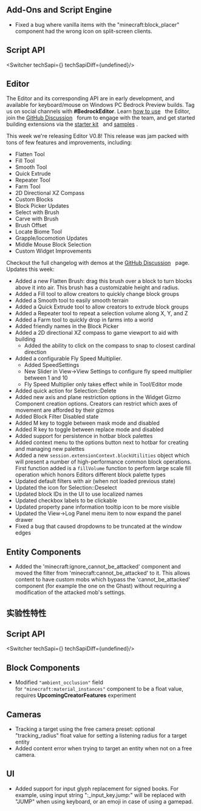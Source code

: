 



## Add-Ons and Script Engine

-   Fixed a bug where vanilla items with the "minecraft:block\_placer" component had the wrong icon on split-screen clients.


## **Script API**

<Switcher techSapi={<TechSapiStable/>} techSapiDiff={undefined}/>

## Editor

The Editor and its corresponding API are in early development, and available for keyboard/mouse on Windows PC Bedrock Preview builds. Tag us on social channels with **#BedrockEditor**. Learn [how to use](https://learn.microsoft.com/en-us/minecraft/creator/documents/editoroverview?view=minecraft-bedrock-stable)   the Editor, join the [GitHub Discussion](https://github.com/Mojang/minecraft-editor/discussions)   forum to engage with the team, and get started building extensions via the [starter kit](https://github.com/Mojang/minecraft-editor-extension-starter-kit)   and [samples](https://github.com/Mojang/minecraft-editor-extension-samples) .

This week we're releasing Editor V0.8! This release was jam packed with tons of few features and improvements, including:

-   Flatten Tool
-   Fill Tool
-   Smooth Tool
-   Quick Extrude
-   Repeater Tool
-   Farm Tool
-   2D Directional XZ Compass
-   Custom Blocks
-   Block Picker Updates
-   Select with Brush
-   Carve with Brush
-   Brush Offset
-   Locate Biome Tool
-   Grapple/locomotion Updates
-   Middle Mouse Block Selection
-   Custom Widget Improvements

Checkout the full changelog with demos at the [GitHub Discussion](https://github.com/Mojang/minecraft-editor/discussions)   page.  
Updates this week:

-   Added a new Flatten Brush: drag this brush over a block to turn blocks above it into air. This brush has a customizable height and radius.
-   Added a Fill tool to allow creators to quickly change block groups
-   Added a Smooth tool to easily smooth terrain
-   Added a Quick Extrude tool to allow creators to extrude block groups
-   Added a Repeater tool to repeat a selection volume along X, Y, and Z
-   Added a Farm tool to quickly drop in farms into a world
-   Added friendly names in the Block Picker
-   Added a 2D directional XZ compass to game viewport to aid with building
    -   Added the ability to click on the compass to snap to closest cardinal direction
-   Added a configurable Fly Speed Multiplier.  
    -   Added SpeedSettings
    -   New Slider in View-\>View Settings to configure fly speed multiplier between 1 and 10
    -   Fly Speed Multiplier only takes effect while in Tool/Editor mode
-   Added quick action for Selection::Delete
-   Added new axis and plane restriction options in the Widget Gizmo Component creation options. Creators can restrict which axes of movement are afforded by their gizmos
-   Added Block Filter Disabled state
-   Added M key to toggle between mask mode and disabled
-   Added R key to toggle between replace mode and disabled
-   Added support for persistence in hotbar block palettes
-   Added context menu to the options button next to hotbar for creating and managing new palettes
-   Added a new `session.extensionContext.blockUtilities` object which will present a number of high-performance common block operations. First function added is a `fillVolume` function to perform large scale fill operation which honors Editors different block palette types
-   Updated default filters with air (when not loaded previous state)
-   Updated the icon for Selection::Deselect
-   Updated block IDs in the UI to use localized names
-   Updated checkbox labels to be clickable
-   Updated property pane information tooltip icon to be more visible
-   Updated the View-\>Log Panel menu item to now expand the panel drawer
-   Fixed a bug that caused dropdowns to be truncated at the window edges

## Entity Components

-   Added the 'minecraft:ignore\_cannot\_be\_attacked' component and moved the filter from 'minecraft:cannot\_be\_attacked' to it. This allows content to have custom mobs which bypass the 'cannot\_be\_attacked' component (for example the one on the Ghast) without requiring a modification of the attacked mob's settings.




<h2 className="experimental_divider">实验性特性</h2>





## **Script API**

<Switcher techSapi={<TechSapiExp/>} techSapiDiff={undefined}/>

## Block Components

-   Modified `"ambient_occlusion"` field for `"minecraft:material_instances"` component to be a float value, requires **UpcomingCreatorFeatures** experiment

## Cameras

-   Tracking a target using the free camera preset: optional "tracking\_radius" float value for setting a listening radius for a target entity
-   Added content error when trying to target an entity when not on a free camera.

## UI

-   Added support for input glyph replacement for signed books. For example, using input string ":\_input\_key.jump:" will be replaced with "JUMP" when using keyboard, or an emoji in case of using a gamepad.